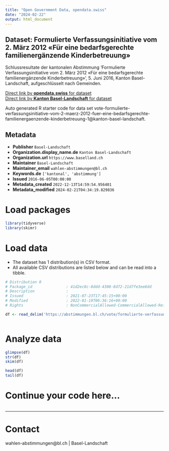 ```yaml
---
title: "Open Government Data, opendata.swiss"
date: "2024-02-22"
output: html_document
---
```


## Dataset: Formulierte Verfassungsinitiative vom 2. März 2012 «Für eine bedarfsgerechte familienergänzende Kinderbetreuung»

Schlussresultate der kantonalen Abstimmung 'Formulierte Verfassungsinitiative vom 2. März 2012 «Für eine bedarfsgerechte familienergänzende Kinderbetreuung»', 5. Juni 2016, Kanton Basel-Landschaft, aufgeschlüsselt nach Gemeinden.

[Direct link by **opendata.swiss** for dataset](https://opendata.swiss/de/dataset/formulierte-verfassungsinitiative-vom-2-marz-2012-fur-eine-bedarfsgerechte-familienerganzende-k)<br>
[Direct link by **Kanton Basel-Landschaft** for dataset](https://abstimmungen.bl.ch/vote/formulierte-verfassungsinitiative-vom-2-maerz-2012-fuer-eine-bedarfsgerechte-familienergaenzende-kinderbetreuung-1/data)

Auto generated R starter code for data set vote-formulierte-verfassungsinitiative-vom-2-maerz-2012-fuer-eine-bedarfsgerechte-familienergaenzende-kinderbetreuung-1@kanton-basel-landschaft.

## Metadata

- **Publisher** `Basel-Landschaft`
- **Organization.display_name.de** `Kanton Basel-Landschaft`
- **Organization.url** `https://www.baselland.ch`
- **Maintainer** `Basel-Landschaft`
- **Maintainer_email** `wahlen-abstimmungen@bl.ch`
- **Keywords.de** `['kantonal', 'abstimmung']`
- **Issued** `2016-06-05T00:00:00`
- **Metadata_created** `2022-12-13T14:59:54.956401`
- **Metadata_modified** `2024-02-21T04:34:19.829836`


# Load packages

```r

library(tidyverse)
library(skimr)

```

# Load data

-   The dataset has 1 distribution(s) in CSV format.
-   All available CSV distributions are listed below and can be read into a tibble.

```r

# Distribution 0
# Package_id               : 41d2ec8c-8ddd-4308-8d72-21d7fe3ee8dd
# Description              : 
# Issued                   : 2021-07-23T17:45:15+00:00
# Modified                 : 2022-01-19T06:36:16+00:00
# Rights                   : NonCommercialAllowed-CommercialAllowed-ReferenceRequired

df <- read_delim('https://abstimmungen.bl.ch/vote/formulierte-verfassungsinitiative-vom-2-maerz-2012-fuer-eine-bedarfsgerechte-familienergaenzende-kinderbetreuung-1/data-csv')



```

# Analyze data

```r

glimpse(df)
str(df)
skim(df)

head(df)
tail(df)

```

# Continue your code here...

```r

```

------------------------------------------------------------------------

# Contact

wahlen-abstimmungen@bl.ch | Basel-Landschaft
